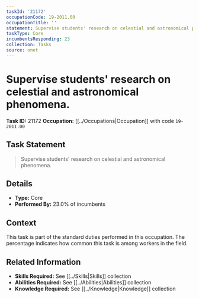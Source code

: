 ```yaml
---
taskId: '21172'
occupationCode: 19-2011.00
occupationTitle: ''
statement: Supervise students' research on celestial and astronomical phenomena.
taskType: Core
incumbentsResponding: 23
collection: Tasks
source: onet
---
```

# Supervise students' research on celestial and astronomical phenomena.

**Task ID:** 21172
**Occupation:** [[../Occupations|Occupation]] with code `19-2011.00`

## Task Statement

> Supervise students' research on celestial and astronomical phenomena.

## Details

- **Type:** Core
- **Performed By:** 23.0% of incumbents

## Context

This task is part of the standard duties performed in this occupation. The percentage indicates how common this task is among workers in the field.

## Related Information

- **Skills Required:** See [[../Skills|Skills]] collection
- **Abilities Required:** See [[../Abilities|Abilities]] collection
- **Knowledge Required:** See [[../Knowledge|Knowledge]] collection
